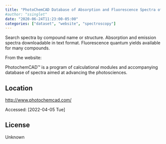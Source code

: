 ```yaml
---
title: "PhotoChemCAD Database of Absorption and Fluorescence Spectra of >300 Common Compounds"
#author: "ssinglet"
date: "2020-06-24T11:23:00-05:00"
categories: ["dataset", "website", "spectroscopy"]
---
```


Search spectra by compound name or structure. Absorption and emission spectra downloadable in text format. Fluorescence quantum yields available for many compounds.

From the website:

PhotochemCAD™ is a program of calculational modules and accompanying database of spectra aimed at advancing the photosciences.


## Location {#location}

<http://www.photochemcad.com/>

Accessed: <span class="timestamp-wrapper"><span class="timestamp">[2022-04-05 Tue]</span></span>


## License {#license}

Unknown
